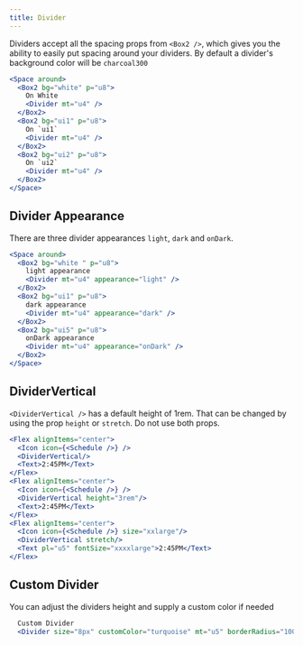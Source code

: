 ```yaml
---
title: Divider
---
```


Dividers accept all the spacing props from `<Box2 />`, which gives you the ability to easily put spacing around your dividers. By default a divider's background color will be `charcoal300`

```jsx
<Space around>
  <Box2 bg="white" p="u8">
    On White
    <Divider mt="u4" />
  </Box2>
  <Box2 bg="ui1" p="u8">
    On `ui1`
    <Divider mt="u4" />
  </Box2>
  <Box2 bg="ui2" p="u8">
    On `ui2`
    <Divider mt="u4" />
  </Box2>
</Space>
```

## Divider Appearance

There are three divider appearances `light`, `dark` and `onDark`.

```jsx
<Space around>
  <Box2 bg="white " p="u8">
    light appearance
    <Divider mt="u4" appearance="light" />
  </Box2>
  <Box2 bg="ui1" p="u8">
    dark appearance
    <Divider mt="u4" appearance="dark" />
  </Box2>
  <Box2 bg="ui5" p="u8">
    onDark appearance
    <Divider mt="u4" appearance="onDark" />
  </Box2>
</Space>
```

## DividerVertical

`<DividerVertical />` has a default height of 1rem. That can be changed by using the prop `height` or `stretch`. Do not use both props.

```jsx
<Flex alignItems="center">
  <Icon icon={<Schedule />} />
  <DividerVertical/>
  <Text>2:45PM</Text>
</Flex>
<Flex alignItems="center">
  <Icon icon={<Schedule />} />
  <DividerVertical height="3rem"/>
  <Text>2:45PM</Text>
</Flex>
<Flex alignItems="center">
  <Icon icon={<Schedule />} size="xxlarge"/>
  <DividerVertical stretch/>
  <Text pl="u5" fontSize="xxxxlarge">2:45PM</Text>
</Flex>

```

## Custom Divider

You can adjust the dividers height and supply a custom color if needed

```jsx
  Custom Divider
  <Divider size="8px" customColor="turquoise" mt="u5" borderRadius="100px" />
```
